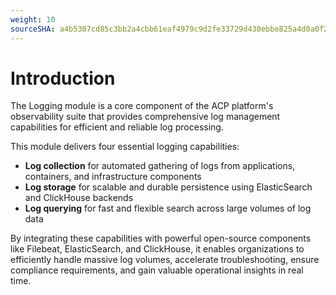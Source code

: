 ```yaml
---
weight: 10
sourceSHA: a4b5307cd85c3bb2a4cbb61eaf4979c9d2fe33729d430ebbe825a4d0a0f27263
---
```


# Introduction

The Logging module is a core component of the ACP platform's observability suite that provides comprehensive log management capabilities for efficient and reliable log processing.

This module delivers four essential logging capabilities:

- **Log collection** for automated gathering of logs from applications, containers, and infrastructure components
- **Log storage** for scalable and durable persistence using ElasticSearch and ClickHouse backends
- **Log querying** for fast and flexible search across large volumes of log data

By integrating these capabilities with powerful open-source components like Filebeat, ElasticSearch, and ClickHouse, it enables organizations to efficiently handle massive log volumes, accelerate troubleshooting, ensure compliance requirements, and gain valuable operational insights in real time.